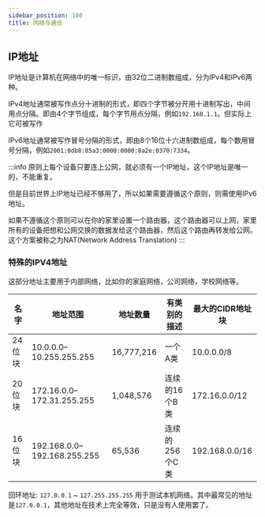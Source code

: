 ```yaml
---
sidebar_position: 100
title: 网络与通信
---
```



## IP地址

IP地址是计算机在网络中的唯一标识，由32位二进制数组成，分为IPv4和IPv6两种。

IPv4地址<Highlight>通常被写作点分十进制的形式</Highlight>，即四个字节被分开用十进制写出，中间用点分隔。即由4个字节组成，每个字节用点分隔，例如`192.168.1.1`。但实际上它可被写作<HoverText text="任何表示一个32位整数值的形式" explanation="每个段都是0-255之间的整数，使用8位二进制表示。合计4段，共32位二进制。"/>

IPv6地址<Highlight>通常被写作冒号分隔的形式</Highlight>，即由8个16位十六进制数组成，每个数用冒号分隔，例如`2001:0db8:85a3:0000:0000:8a2e:0370:7334`。

:::info
原则上每个设备只要连上公网，就必须有一个IP地址，这个IP地址是唯一的，不能重复。

但是目前世界上IP地址已经不够用了，所以如果需要遵循这个原则，则需使用IPv6地址。

如果不遵循这个原则可以在你的家里设置一个路由器，这个路由器可以上网，家里所有的设备把想和公网交换的数据发给这个路由器，然后这个路由再转发给公网。这个方案被称之为NAT(Network Address Translation)
:::

### 特殊的IPV4地址

这部分地址主要用于内部网络，比如你的家庭网络，公司网络，学校网络等。

| 名字      | 地址范围                     | 地址数量    | 有类别的描述         | 最大的CIDR地址块    |
|----------|-----------------------------|------------|---------------------|---------------------|
| 24位块   | 10.0.0.0–10.255.255.255     | 16,777,216 | 一个A类             | 10.0.0.0/8         |
| 20位块   | 172.16.0.0–172.31.255.255   | 1,048,576  | 连续的16个B类       | 172.16.0.0/12      |
| 16位块   | 192.168.0.0–192.168.255.255 | 65,536     | 连续的256个C类      | 192.168.0.0/16     |


回环地址: `127.0.0.1` ~ `127.255.255.255` 用于测试本机网络。其中最常见的地址是`127.0.0.1`，其他地址在技术上完全等效，只是没有人使用罢了。



<DocCardList />